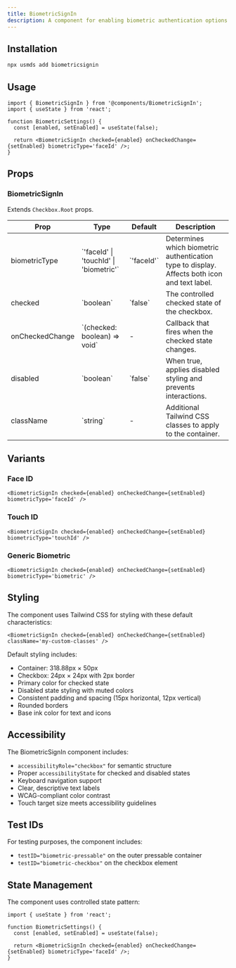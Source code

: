 ```yaml
---
title: BiometricSignIn
description: A component for enabling biometric authentication options like Face ID and Touch ID.
---
```


## Installation

```bash
npx usmds add biometricsignin
```

## Usage

```tsx
import { BiometricSignIn } from '@components/BiometricSignIn';
import { useState } from 'react';

function BiometricSettings() {
  const [enabled, setEnabled] = useState(false);

  return <BiometricSignIn checked={enabled} onCheckedChange={setEnabled} biometricType='faceId' />;
}
```

## Props

### BiometricSignIn

Extends `Checkbox.Root` props.

<table>
  <thead>
    <tr>
      <th>Prop</th>
      <th>Type</th>
      <th>Default</th>
      <th>Description</th>
    </tr>
  </thead>
  <tbody>
    <tr>
      <td>biometricType</td>
      <td>`'faceId' | 'touchId' | 'biometric'`</td>
      <td>`'faceId'`</td>
      <td>Determines which biometric authentication type to display. Affects both icon and text label.</td>
    </tr>
    <tr>
      <td>checked</td>
      <td>`boolean`</td>
      <td>`false`</td>
      <td>The controlled checked state of the checkbox.</td>
    </tr>
    <tr>
      <td>onCheckedChange</td>
      <td>`(checked: boolean) => void`</td>
      <td>-</td>
      <td>Callback that fires when the checked state changes.</td>
    </tr>
    <tr>
      <td>disabled</td>
      <td>`boolean`</td>
      <td>`false`</td>
      <td>When true, applies disabled styling and prevents interactions.</td>
    </tr>
    <tr>
      <td>className</td>
      <td>`string`</td>
      <td>-</td>
      <td>Additional Tailwind CSS classes to apply to the container.</td>
    </tr>
  </tbody>
</table>

## Variants

### Face ID

```tsx
<BiometricSignIn checked={enabled} onCheckedChange={setEnabled} biometricType='faceId' />
```

### Touch ID

```tsx
<BiometricSignIn checked={enabled} onCheckedChange={setEnabled} biometricType='touchId' />
```

### Generic Biometric

```tsx
<BiometricSignIn checked={enabled} onCheckedChange={setEnabled} biometricType='biometric' />
```

## Styling

The component uses Tailwind CSS for styling with these default characteristics:

```tsx
<BiometricSignIn checked={enabled} onCheckedChange={setEnabled} className='my-custom-classes' />
```

Default styling includes:

- Container: 318.88px × 50px
- Checkbox: 24px × 24px with 2px border
- Primary color for checked state
- Disabled state styling with muted colors
- Consistent padding and spacing (15px horizontal, 12px vertical)
- Rounded borders
- Base ink color for text and icons

## Accessibility

The BiometricSignIn component includes:

- `accessibilityRole="checkbox"` for semantic structure
- Proper `accessibilityState` for checked and disabled states
- Keyboard navigation support
- Clear, descriptive text labels
- WCAG-compliant color contrast
- Touch target size meets accessibility guidelines

## Test IDs

For testing purposes, the component includes:

- `testID="biometric-pressable"` on the outer pressable container
- `testID="biometric-checkbox"` on the checkbox element

## State Management

The component uses controlled state pattern:

```tsx
import { useState } from 'react';

function BiometricSettings() {
  const [enabled, setEnabled] = useState(false);

  return <BiometricSignIn checked={enabled} onCheckedChange={setEnabled} biometricType='faceId' />;
}
```
